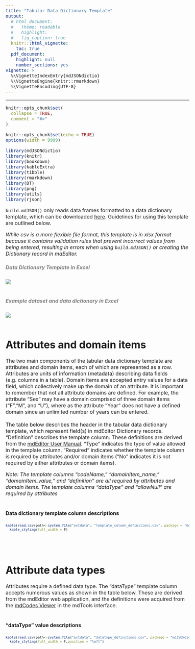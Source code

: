 ```yaml
---
title: "Tabular Data Dictionary Template"
output: 
  # html_document:
  #   theme: readable
  #   highlight:
  #   fig_caption: true
  knitr:::html_vignette:
    toc: true
  pdf_document:
    highlight: null
    number_sections: yes
vignette: >
  %\VignetteIndexEntry{mdJSONdictio}
  %\VignetteEngine{knitr::rmarkdown}
  %\VignetteEncoding{UTF-8}
---
```

<style type="text/css">
  body{
  font-size: 12pt;
}
</style>
---

```r
knitr::opts_chunk$set(
  collapse = TRUE,
  comment = "#>"
)
```

```r
knitr::opts_chunk$set(echo = TRUE)
options(width = 9999)

library(mdJSONdictio)
library(knitr)
library(bookdown)
library(kableExtra)
library(tibble)
library(rmarkdown)
library(DT)
library(png)
library(utils)
library(rjson)
```


```build.mdJSON()``` only reads data frames formatted to a data dictionary template, which can be downloaded [here](https://github.com/hdvincelette/mdJSONdictio/blob/master/inst/templates/mdJSONdictio_Dictionary_Template_v1.xlsx?raw=true). Guidelines for using this template are outlined below.

*While csv is a more flexible file format, this template is in xlsx format because it contains validation rules that prevent incorrect values from being entered, resulting in errors when using ```build.mdJSON()``` or creating the Dictionary record in mdEditor.*
<br />

##### <span style="color: grey;">Data Dictionary Template in Excel</span>
![](https://github.com/hdvincelette/mdJSONdictio/raw/master/man/figures/Dictionary_Template.png)
<br />
<br />

##### <span style="color: grey;">Example dataset and data dictionary in Excel</span>
![](https://github.com/hdvincelette/mdJSONdictio/raw/master/man/figures/Dataset_and_Dictionary.png)
<br />
<br />

# Attributes and domain items

The two main components of the tabular data dictionary template are attributes and domain items, each of which are represented as a row. Attributes are units of information (metadata) describing data fields (e.g. columns in a table). Domain items are accepted entry values for a data field, which collectively make up the domain of an attribute. It is important to remember that not all attribute domains are defined. For example, the attribute "Sex" may have a domain comprised of three domain items ("F","M", and "U"), where as the attribute "Year" does not have a defined domain since an unlimited number of years can be entered.
<br />
<br />
The table below describes the header in the tabular data dictionary template, which represent field(s) in mdEditor Dictionary records. "Definition" describes the template column. These definitions are derived from the [mdEditor User Manual](https://guide.mdeditor.org/reference/edit-window/dictionary/dictionary-record.html). "Type" indicates the type of value allowed in the template column. "Required" indicates whether the template column is required by attributes and/or domain items ("No" indicates it is not required by either attributes or domain items). 
<br />

*Note: The template columns "codeName," "domainItem_name," "domainItem_value," and "definition" are all required by attributes and domain items. The template columns "dataType" and "allowNull" are required by attributes*
<br />
<br />

#### Data dictionary template column descriptions

<font size="2.5"> 
```r
kable(read.csv(path<-system.file("extdata", "template_column_definitions.csv", package = "mdJSONdictio")),align = "l") %>%
  kable_styling(full_width = F)
```
</font>
<br />
<br />

# Attribute data types
Attributes require a defined data type. The "dataType" template column accepts  numerous values as shown in the table below. These are derived from the mdEditor web application, and the definitions were acquired from the [mdCodes Viewer](https://adiwg.github.io/mdTools/#codes-page) in the mdTools interface.
<br />
<br />

#### "dataType" value descriptions

<font size="2.5"> 
```r
kable(read.csv(path<-system.file("extdata", "datatype_definitions.csv", package = "mdJSONdictio")), align = "l") %>%
  kable_styling(full_width = F,position = "left")
```
</font>
<br />
<br />
<br />


